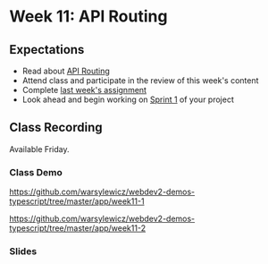 # Week 11: API Routing

## Expectations

- Read about [API Routing](/week11/api-routing)
- Attend class and participate in the review of this week's content
- Complete [last week's assignment](/week10/assignment)
- Look ahead and begin working on [Sprint 1](/week12/project) of your project

## Class Recording

Available Friday.

### Class Demo

https://github.com/warsylewicz/webdev2-demos-typescript/tree/master/app/week11-1

https://github.com/warsylewicz/webdev2-demos-typescript/tree/master/app/week11-2

### Slides


<Slideshow file="/week11/slides" />
